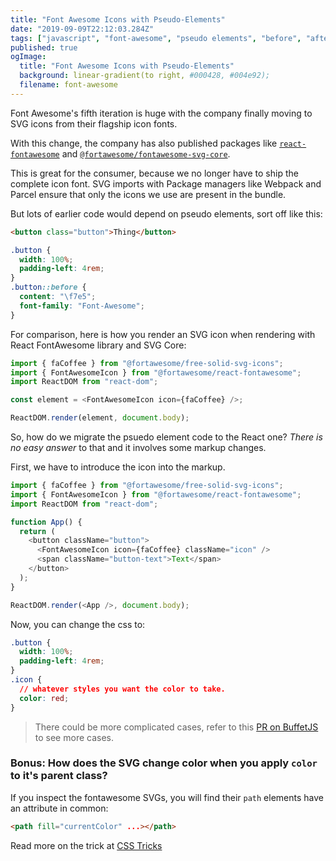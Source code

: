 ```yaml
---
title: "Font Awesome Icons with Pseudo-Elements"
date: "2019-09-09T22:12:03.284Z"
tags: ["javascript", "font-awesome", "pseudo elements", "before", "after"]
published: true
ogImage:
  title: "Font Awesome Icons with Pseudo-Elements"
  background: linear-gradient(to right, #000428, #004e92);
  filename: font-awesome
---
```


Font Awesome's fifth iteration is huge with the company finally moving to SVG icons from their flagship icon fonts.

With this change, the company has also published packages like [`react-fontawesome`](https://www.npmjs.com/package/@fortawesome/react-fontawesome) and [`@fortawesome/fontawesome-svg-core`](https://fontawesome.com/how-to-use/on-the-web/advanced/svg-javascript-core).

This is great for the consumer, because we no longer have to ship the complete icon font. SVG imports with Package managers like Webpack and Parcel ensure that only the icons we use are present in the bundle.

But lots of earlier code would depend on pseudo elements, sort off like this:

```html
<button class="button">Thing</button>
```

```css
.button {
  width: 100%;
  padding-left: 4rem;
}
.button::before {
  content: "\f7e5";
  font-family: "Font-Awesome";
}
```

For comparison, here is how you render an SVG icon when rendering with React FontAwesome library and SVG Core:

```javascript
import { faCoffee } from "@fortawesome/free-solid-svg-icons";
import { FontAwesomeIcon } from "@fortawesome/react-fontawesome";
import ReactDOM from "react-dom";

const element = <FontAwesomeIcon icon={faCoffee} />;

ReactDOM.render(element, document.body);
```

So, how do we migrate the psuedo element code to the React one? _There is no easy answer_ to that and it involves some markup changes.

First, we have to introduce the icon into the markup.

```javascript
import { faCoffee } from "@fortawesome/free-solid-svg-icons";
import { FontAwesomeIcon } from "@fortawesome/react-fontawesome";
import ReactDOM from "react-dom";

function App() {
  return (
    <button className="button">
      <FontAwesomeIcon icon={faCoffee} className="icon" />
      <span className="button-text">Text</span>
    </button>
  );
}

ReactDOM.render(<App />, document.body);
```

Now, you can change the css to:

```css
.button {
  width: 100%;
  padding-left: 4rem;
}
.icon {
  // whatever styles you want the color to take.
  color: red;
}
```

> There could be more complicated cases, refer to this [PR on BuffetJS](https://github.com/strapi/buffet/pull/41/files) to see more cases.

### Bonus: How does the SVG change color when you apply `color` to it's parent class?

If you inspect the fontawesome SVGs, you will find their `path` elements have an attribute in common:

```html
<path fill="currentColor" ...></path>
```

Read more on the trick at [CSS Tricks](https://css-tricks.com/cascading-svg-fill-color/)
